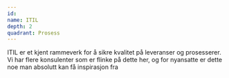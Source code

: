 ```yaml
---
id:
name: ITIL
depth: 2
quadrant: Prosess
---
```


ITIL er et kjent rammeverk for å sikre kvalitet på leveranser og prosesserer.
Vi har flere konsulenter som er flinke på dette her, og for nyansatte er dette noe man absolutt kan få inspirasjon fra
